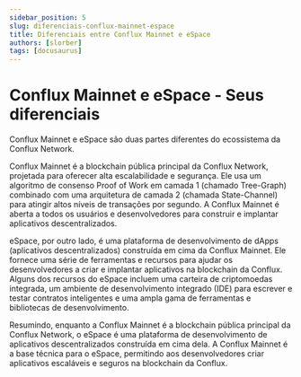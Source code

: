 ```yaml
---
sidebar_position: 5
slug: diferenciais-conflux-mainnet-espace
title: Diferenciais entre Conflux Mainnet e eSpace
authors: [slorber]
tags: [docusaurus]
---
```


# Conflux Mainnet e eSpace - Seus diferenciais
Conflux Mainnet e eSpace são duas partes diferentes do ecossistema da Conflux Network.

Conflux Mainnet é a blockchain pública principal da Conflux Network, projetada para oferecer alta escalabilidade e segurança. Ele usa um algoritmo de consenso Proof of Work em camada 1 (chamado Tree-Graph) combinado com uma arquitetura de camada 2 (chamada State-Channel) para atingir altos níveis de transações por segundo. A Conflux Mainnet é aberta a todos os usuários e desenvolvedores para construir e implantar aplicativos descentralizados.

eSpace, por outro lado, é uma plataforma de desenvolvimento de dApps (aplicativos descentralizados) construída em cima da Conflux Mainnet. Ele fornece uma série de ferramentas e recursos para ajudar os desenvolvedores a criar e implantar aplicativos na blockchain da Conflux. Alguns dos recursos do eSpace incluem uma carteira de criptomoedas integrada, um ambiente de desenvolvimento integrado (IDE) para escrever e testar contratos inteligentes e uma ampla gama de ferramentas e bibliotecas de desenvolvimento.

Resumindo, enquanto a Conflux Mainnet é a blockchain pública principal da Conflux Network, o eSpace é uma plataforma de desenvolvimento de aplicativos descentralizados construída em cima dela. A Conflux Mainnet é a base técnica para o eSpace, permitindo aos desenvolvedores criar aplicativos escaláveis e seguros na blockchain da Conflux.




